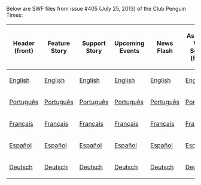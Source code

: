 Below are SWF files from issue #405 (July 25, 2013) of the Club Penguin Times:

<center>
{|class="wikitable" border="1"
!Header (front)
!Feature Story
!Support Story
!Upcoming Events
!News Flash
!Ask Obi-Wan Sensei (front)
!Header (back)
!Ask Obi-Wan Sensei (back)
!Jokes and Riddles
!Secrets
!Feature More
|-
|[[Media:ENNews405HeaderFront.swf|English]]||[[Media:ENNews405FeatureStory.swf|English]]||[[Media:ENNews405SupportStory.swf|English]]||[[Media:ENNews405UpcomingEvents.swf|English]]||[[Media:ENNews405NewsFlash.swf|English]]||[[Media:ENNews405AskAuntArcticFront.swf|English]]||[[Media:ENNews405HeaderBack.swf|English]]||[[Media:ENNews405AskAuntArcticBack.swf|English]]||[[Media:ENNews405JokesAndRiddles.swf|English]]||[[Media:ENNews405Secrets.swf|English]]||[[Media:ENNews405FeatureMore.swf|English]]
|-
|[[Media:PTNews405HeaderFront.swf|Português]]||[[Media:PTNews405FeatureStory.swf|Português]]||[[Media:PTNews405SupportStory.swf|Português]]||[[Media:PTNews405UpcomingEvents.swf|Português]]||[[Media:PTNews405NewsFlash.swf|Português]]||[[Media:PTNews405AskAuntArcticFront.swf|Português]]||[[Media:PTNews405HeaderBack.swf|Português]]||[[Media:PTNews405AskAuntArcticBack.swf|Português]]||[[Media:PTNews405JokesAndRiddles.swf|Português]]||[[Media:PTNews405Secrets.swf|Português]]||[[Media:PTNews405FeatureMore.swf|Português]]
|-
|[[Media:FRNews405HeaderFront.swf|Français]]||[[Media:FRNews405FeatureStory.swf|Français]]||[[Media:FRNews405SupportStory.swf|Français]]||[[Media:FRNews405UpcomingEvents.swf|Français]]||[[Media:FRNews405NewsFlash.swf|Français]]||[[Media:FRNews405AskAuntArcticFront.swf|Français]]||[[Media:FRNews405HeaderBack.swf|Français]]||[[Media:FRNews405AskAuntArcticBack.swf|Français]]||[[Media:FRNews405JokesAndRiddles.swf|Français]]||[[Media:FRNews405Secrets.swf|Français]]||[[Media:FRNews405FeatureMore.swf|Français]]
|-
|[[Media:ESNews405HeaderFront.swf|Español]]||[[Media:ESNews405FeatureStory.swf|Español]]||[[Media:ESNews405SupportStory.swf|Español]]||[[Media:ESNews405UpcomingEvents.swf|Español]]||[[Media:ESNews405NewsFlash.swf|Español]]||[[Media:ESNews405AskAuntArcticFront.swf|Español]]||[[Media:ESNews405HeaderBack.swf|Español]]||[[Media:ESNews405AskAuntArcticBack.swf|Español]]||[[Media:ESNews405JokesAndRiddles.swf|Español]]||[[Media:ESNews405Secrets.swf|Español]]||[[Media:ESNews405FeatureMore.swf|Español]]
|-
|[[Media:DENews405HeaderFront.swf|Deutsch]]||[[Media:DENews405FeatureStory.swf|Deutsch]]||[[Media:DENews405SupportStory.swf|Deutsch]]||[[Media:DENews405UpcomingEvents.swf|Deutsch]]||[[Media:DENews405NewsFlash.swf|Deutsch]]||[[Media:DENews405AskAuntArcticFront.swf|Deutsch]]||[[Media:DENews405HeaderBack.swf|Deutsch]]||[[Media:DENews405AskAuntArcticBack.swf|Deutsch]]||[[Media:DENews405JokesAndRiddles.swf|Deutsch]]||[[Media:DENews405Secrets.swf|Deutsch]]||[[Media:DENews405FeatureMore.swf|Deutsch]]
|}
</center>
